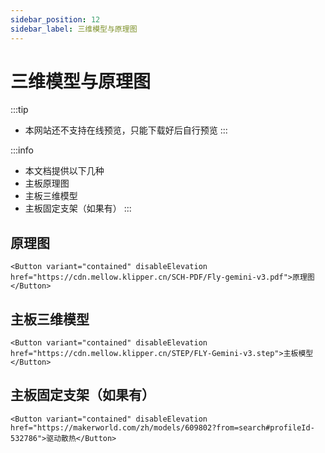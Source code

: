 ```yaml
---
sidebar_position: 12
sidebar_label: 三维模型与原理图
---
```



# 三维模型与原理图


:::tip
* 本网站还不支持在线预览，只能下载好后自行预览
:::

:::info
* 本文档提供以下几种
* 主板原理图
* 主板三维模型
* 主板固定支架（如果有）
:::

## 原理图

    <Button variant="contained" disableElevation href="https://cdn.mellow.klipper.cn/SCH-PDF/Fly-gemini-v3.pdf">原理图</Button>


## 主板三维模型

    <Button variant="contained" disableElevation href="https://cdn.mellow.klipper.cn/STEP/FLY-Gemini-v3.step">主板模型</Button>


## 主板固定支架（如果有）


    <Button variant="contained" disableElevation href="https://makerworld.com/zh/models/609802?from=search#profileId-532786">驱动散热</Button>
